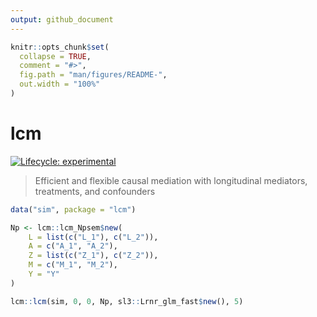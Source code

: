 ```yaml
---
output: github_document
---
```


<!-- README.md is generated from README.Rmd. Please edit that file -->

```r
knitr::opts_chunk$set(
  collapse = TRUE,
  comment = "#>",
  fig.path = "man/figures/README-",
  out.width = "100%"
)
```

# lcm

<!-- badges: start -->
[![Lifecycle: experimental](https://img.shields.io/badge/lifecycle-experimental-orange.svg)](https://lifecycle.r-lib.org/articles/stages.html#experimental)
<!-- badges: end -->

> Efficient and flexible causal mediation with longitudinal mediators, treatments, and confounders

<!-- # n = 500, 5000 -->
<!-- # compute bias * root n -> 0 -->
<!-- # coverage is nominal at 0.95 -->

```r
data("sim", package = "lcm")

Np <- lcm::lcm_Npsem$new(
    L = list(c("L_1"), c("L_2")),
    A = c("A_1", "A_2"),
    Z = list(c("Z_1"), c("Z_2")),
    M = c("M_1", "M_2"),
    Y = "Y"
)

lcm::lcm(sim, 0, 0, Np, sl3::Lrnr_glm_fast$new(), 5)
```
